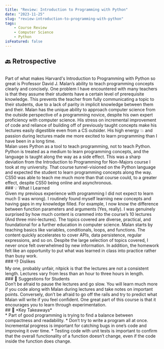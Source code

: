 ```yaml
---
title: "Review: Introduction to Programming with Python"
date: "2023-11-25"
slug: "review-introduction-to-programming-with-python"
tags:
    - Course Review
    - Computer Science
    - Python
isFeatured: false
---
```


## 🔙 Retrospective
<br />
Part of what makes Harvard's Introduction to Programming with Python so great is Professor David J. Malan’s ability to teach programming concepts clearly and concisely. One problem I have encountered with many teachers is that they assume their students have a certain level of prerequisite knowledge. This prevents the teacher from fully communicating a topic to their students, due to a lack of parity in implicit knowledge between them and their. Malan has the unique ability to approach computer science from the outside perspective of a programming novice, despite his own expert proficiency with computer science. His stress on incremental improvement of code and reliance of building off of previously taught concepts make his lectures easily digestible even from a CS outsider. His high energy 💥 and passion during lectures made me more excited to learn programming than I have been in a long time.
<br />
Malan uses Python as a tool to teach programming, not to teach Python. Python is treated as a medium to learn programming concepts, and the language is taught along the way as a side effect. This was a sharp deviation from the Introduction to Programming for Non-Majors course I took at my university. That course tunnel-visioned on the Python language and expected the student to learn programming concepts along the way. CS50 was able to teach me much more than that course could, to a greater effect, despite CS50 being online and asynchronous.
<br />
### 💡 What I Learned
<br />
Given my previous experience with programming I did not expect to learn much (I was wrong). I routinely found myself learning new concepts and having gaps in my knowledge filled. For example, I now know the difference between function parameters and arguments (Yes, really). I was genuinely surprised by how much content is crammed into the course’s 10 lectures (And three mini-lectures). The topics covered are diverse, practical, and foundational for a further education in computer science. Malan starts by teaching basics like variables, conditionals, loops, and functions. The content quickly accelerates to cover APIs, data persistence, regular expressions, and so on. Despite the large selection of topics covered, I never once felt overwhelmed by new information. In addition, the homework felt like an opportunity to put what was learned in class into practice rather than busy work.
<br />
### 👎 Dislikes
<br />
My one, probably unfair, nitpick is that the lectures are not a consistent length. Lectures vary from less than an hour to three hours in length.
<br />
### 🤔 Suggestions for Students
<br />
Don’t be afraid to pause the lectures and go slow. You will learn much more if you code along with Malan during lectures and take notes on important points. Conversely, don’t be afraid to go off the rails and try to predict what Malan will write if you feel confident. One great part of this course is that it encourages you to learn through experimentation.
<br />
## 🔑 *Key Takeaways*
<br />
* Part of good programming is trying to find a balance between compactness and readability.
* Don’t try to write a program all at once. Incremental progress is important for catching bugs in one’s code and improving it over time.
* Testing code with unit tests is important to confirm that the overall functionality of a function doesn’t change, even if the code inside the function does change.